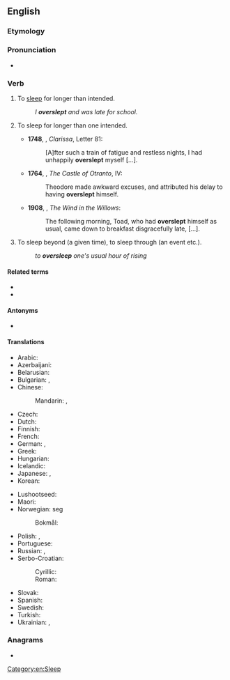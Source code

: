 ==English==

===Etymology===
{{prefix|en|over|sleep}}

===Pronunciation===
* {{IPA|en|/ˈəʊvəɹˌsliːp/}}

===Verb===
{{en-verb|oversleeps|oversleeping|overslept}}

# {{lb|en|intransitive}} To [[sleep]] for longer than intended. {{defdate|from 14th c.}}
#: ''I '''overslept''' and was late for school.''
# {{lb|en|reflexive|now|rare}} To sleep for longer than one intended. {{defdate|from 15th c.}}
#*'''1748''', {{w|Samuel Richardson}}, ''Clarissa'', Letter 81:
#*:[A]fter such a train of fatigue and restless nights, I had unhappily '''overslept''' myself […].
#*'''1764''', {{w|Horace Walpole}}, ''The Castle of Otranto'', IV:
#*:Theodore made awkward excuses, and attributed his delay to having '''overslept''' himself.
#*'''1908''', {{w|Kenneth Grahame}}, ''The Wind in the Willows'':
#*:The following morning, Toad, who had '''overslept''' himself as usual, came down to breakfast disgracefully late, [...].
# {{lb|en|transitive}} To sleep beyond (a given time), to sleep through (an event etc.). {{defdate|from 16th c.}}
#: ''to '''oversleep''' one's usual hour of rising''

====Related terms====
* {{l|en|sleep in}}<!-- aus., i would've thought everywhere -->
* {{l|en|sleep it out}}<!-- ireland, so i've just learned -->

====Antonyms====
* {{l|en|undersleep}}

====Translations====
{{trans-top|to sleep for longer than planned}}
* Arabic: {{t|ar|[[اِسْتَغْرَقَ]] [[فِي]] [[نوم|النَّوْم]]}}
* Azerbaijani: {{t|az|yatıb qalmaq}}
* Belarusian: {{t|be|праспа́ць|pf}}
* Bulgarian: {{t|bg|успи́вам се|impf}}, {{t|bg|успя́ се|pf}}
* Chinese:
*: Mandarin: {{t+|cmn|睡過頭}}, {{t+|cmn|睡过头|tr=shuìguòtóu}}
* Czech: {{t+|cs|zaspat|pf}}
* Dutch: {{t+|nl|verslapen|alt=zich verslapen}}
* Finnish: {{t|fi|nukkua pommiin}}
* French: {{t|fr|[[trop]] [[dormir]]}}
* German: {{t+|de|verschlafen}}, {{t+|de|verpennen}}
* Greek: {{t+|el|παρακοιμάμαι}}
* Hungarian: {{t+|hu|elalszik}}
* Icelandic: {{t|is|sofa yfir sig}}
* Japanese: {{t+|ja|寝過ごす|tr=ねすごす, nesugosu}}, {{t+|ja|寝坊|alt=寝坊する|tr=ねぼうする, nebō suru}}
* Korean: {{t|ko|[[늦잠]][[을]] [[자다]]}}
{{trans-mid}}
* Lushootseed: {{t|lut|ʔitutdubut}}
* Maori: {{t|mi|moeroa}}
* Norwegian: {{t+|no|forsove}} seg
*: Bokmål: {{t+|nb|forsove|alt=forsove seg}}
* Polish: {{t+|pl|zasypiać|impf}}, {{t+|pl|zaspać|pf}}
* Portuguese: {{t|pt|[[dormir]] [[demais]]}}
* Russian: {{t+|ru|просыпа́ть|impf}} {{qualifier|usually perfective only}}, {{t+|ru|проспа́ть|pf}}
* Serbo-Croatian:
*: Cyrillic: {{t|sh|преспа́вати|pf}}
*: Roman: {{t+|sh|prespávati|pf}}
* Slovak: {{t|sk|prespať|pf}}
* Spanish: {{t|es|quedarse dormido}}
* Swedish: {{t+|sv|försova|alt=försova sig}}
* Turkish: {{t+|tr|uyuyakalmak}}
* Ukrainian: {{t|uk|просипа́ти|impf}} {{qualifier|usually perfective only}}, {{t|uk|проспа́ти|pf}}
{{trans-bottom}}

===Anagrams===
* {{anagrams|en|a=eeeloprsv|overpeels|sleep over|sleepover}}

[[Category:en:Sleep]]